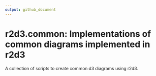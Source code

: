 ```yaml
---
output: github_document
---
```


<!-- README.md is generated from README.Rmd. Please edit that file -->

# r2d3.common: Implementations of common diagrams implemented in r2d3
A collection of scripts to create common d3 diagrams using r2d3.
